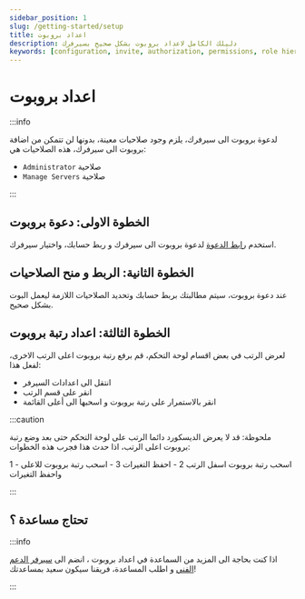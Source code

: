 ```yaml
---
sidebar_position: 1
slug: /getting-started/setup
title: اعداد بروبوت
description: دليلك الكامل لاعداد بروبوت بشكل صحيح بسيرفرك
keywords: [configuration, invite, authorization, permissions, role hierarchy]
---
```


# اعداد بروبوت

:::info

لدعوة بروبوت الى سيرفرك، يلزم وجود صلاحيات معينة، بدونها لن تتمكن من اضافة بروبوت الى سيرفرك، هذه الصلاحيات هي:

- `Administrator` صلاحية 
- `Manage Servers` صلاحية

:::

## الخطوة الاولى: دعوة بروبوت

استخدم [رابط الدعوة](https://probot.io/invite) لدعوة بروبوت الى سيرفرك و ربط حسابك، واختيار سيرفرك.

## الخطوة الثانية: الربط و منح الصلاحيات

عند دعوة بروبوت، سيتم مطالبتك بربط حسابك وتحديد الصلاحيات اللازمة ليعمل البوت بشكل صحيح.

## الخطوة الثالثة: اعداد رتبة بروبوت

لعرض الرتب في بعض اقسام لوحة التحكم، قم برفع رتبة بروبوت اعلى الرتب الاخرى، لفعل هذا:
- انتقل الى اعدادات السيرفر 
- انقر على قسم الرتب
- انقر بالاستمرار على رتبة بروبوت و اسحبها الى أعلى القائمة

:::caution

ملحوظة: قد لا يعرض الديسكورد دائما الرتب على لوحة التحكم حتى بعد وضع رتبة بروبوت اعلى الرتب، اذا حدث هذا فجرب هذه الخطوات:

1 - اسحب رتبة بروبوت اسفل الرتب
2 - احفظ التغيرات
3 - اسحب رتبة بروبوت للاعلى واحفظ التغيرات

:::

## تحتاج مساعدة ؟

:::info

اذا كنت بحاجة الى المزيد من السماعدة في اعداد بروبوت ، انضم الى [سيرفر الدعم الفني](https://discord.gg/probot) و اطلب المساعدة، فريقنا سيكون سعيد بمساعدتك!

:::
